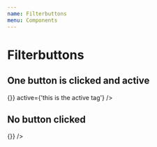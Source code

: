 ```yaml
---
name: Filterbuttons
menu: Components
---
```


# Filterbuttons
## One button is clicked and active


<PropsTable of={Filter} />

<Playground>
  <Filter items={['this is the active tag', 'two', 'three', 'four']}
  onClick={() => {}} active={'this is the active tag'} />
</Playground>

## No button clicked
<Playground>
  <Filter items={['one', 'two', 'three', 'four']}
  onClick={() => {}} />
</Playground>
